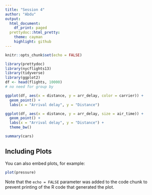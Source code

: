 ```yaml
---
title: "Session 4"
author: "Abdu"
output:
  html_document:
    df_print: paged
  prettydoc::html_pretty:
    theme: cayman
    highlight: github
---
```


```r
knitr::opts_chunk$set(echo = FALSE)
```

```r
library(prettydoc)
library(nycflights13)
library(tidyverse)
library(ggplot2)
df <- head(flights, 10000)
# no need for group by

ggplot(df, aes(x = distance, y = arr_delay, color = carrier)) + 
  geom_point() + 
  labs(x = "Arrival delay", y = "Distance")

```


```r

ggplot(df, aes(x = distance, y = arr_delay, size = air_time)) + 
  geom_point() + 
  labs(x = "Arrival delay", y = "Distance") + 
  theme_bw()

```

```r
summary(cars)
```

## Including Plots

You can also embed plots, for example:

```r
plot(pressure)
```

Note that the `echo = FALSE` parameter was added to the code chunk to prevent printing of the R code that generated the plot.
